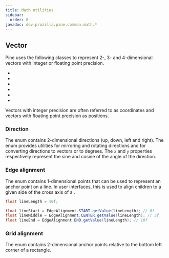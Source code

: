 ```yaml
---
title: Math utilities
sidebar:
  order: 8
javadoc: dev.prozilla.pine.common.math.*
---
```



## Vector

Pine uses the following classes to represent 2-, 3- and 4-dimensional vectors with integer or floating point precision.

- <JavadocLink name="dev.prozilla.pine.common.math.vector.Vector2f"/>
- <JavadocLink name="dev.prozilla.pine.common.math.vector.Vector3f"/>
- <JavadocLink name="dev.prozilla.pine.common.math.vector.Vector4f"/>
- <JavadocLink name="dev.prozilla.pine.common.math.vector.Vector2i"/>
- <JavadocLink name="dev.prozilla.pine.common.math.vector.Vector3i"/>
- <JavadocLink name="dev.prozilla.pine.common.math.vector.Vector4i"/>

Vectors with integer precision are often referred to as coordinates and vectors with floating point precision as positions.

### Direction

The <JavadocLink name="dev.prozilla.pine.common.math.vector.Direction"/> enum contains 2-dimensional directions (up, down, left and right).
The enum provides utilities for mirroring and rotating directions and for converting directions to vectors or to degrees.
The `x` and `y` properties respectively represent the sine and cosine of the angle of the direction.

### Edge alignment

The <JavadocLink name="dev.prozilla.pine.common.math.vector.EdgeAlignment"/> enum contains 1-dimensional points that can be used to represent an anchor point on a line.
In user interfaces, this is used to align children to a given side of the cross axis of a <JavadocLink name="dev.prozilla.pine.core.component.ui.LayoutNode"/>.

```java
float lineLength = 10f;

float lineStart = EdgeAlignment.START.getValue(lineLength); // 0f
float lineMiddle = EdgeAlignment.CENTER.getValue(lineLength); // 5f
float lineEnd = EdgeAlignment.END.getValue(lineLength); // 10f
```

### Grid alignment

The <JavadocLink name="dev.prozilla.pine.common.math.vector.GridAlignment"/> enum contains 2-dimensional anchor points relative to the bottom left corner of a rectangle.